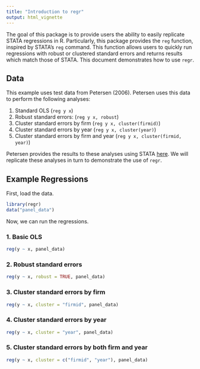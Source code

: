 ```yaml
---
title: "Introduction to regr"
output: html_vignette
---
```


The goal of this package is to provide users the ability to easily replicate STATA regressions in R.  Particularly, this package provides the `reg` function, inspired by STATA's `reg` command.  This function allows users to quickly run regressions with robust or clustered standard errors and returns results which match those of STATA.  This document demonstrates how to use `regr`.

## Data

This example uses test data from Petersen (2006).  Petersen uses this data to perform the following analyses:

1. Standard OLS (`reg y x`)
1. Robust standard errors:  (`reg y x, robust`)
1. Cluster standard errors by firm (`reg y x, cluster(firmid)`)
1. Cluster standard errors by year (`reg y x, cluster(year)`)
1. Cluster standard errors by firm and year (`reg y x, cluster(firmid, year)`)

Petersen provides the results to these analyses using STATA [here](http://www.kellogg.northwestern.edu/faculty/petersen/htm/papers/se/test_data.htm).  We will replicate these analyses in turn to demonstrate the use of `regr`.

## Example Regressions

First, load the data.
```r
library(regr)
data("panel_data")
```

Now, we can run the regressions.

### 1. Basic OLS
```r
reg(y ~ x, panel_data)
```

### 2. Robust standard errors
```r
reg(y ~ x, robust = TRUE, panel_data)
```

### 3. Cluster standard errors by firm
```r
reg(y ~ x, cluster = "firmid", panel_data)
```

### 4. Cluster standard errors by year
```r
reg(y ~ x, cluster = "year", panel_data)
```

### 5. Cluster standard errors by both firm and year
```r
reg(y ~ x, cluster = c("firmid", "year"), panel_data)
```
